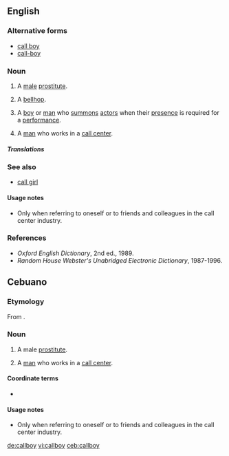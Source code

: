 ==English==

===Alternative forms===
* [[call boy]]
* [[call-boy]]

===Noun===
{{en-noun}}

# {{context|euphemistic|lang=en}} A [[male]] [[prostitute]].
# {{context|dated|lang=en}} A [[bellhop]].
# {{context|theater|lang=en}} A [[boy]] or [[man]] who [[summon]]s [[actor]]s when their [[presence]] is required for a [[performance]].
# {{label|ceb|Cebu|humorous}}  A [[man]] who works in a [[call center]]. {{qualifier|see usage notes}}

=====Translations=====
{{trans-top|a boy or man who summons actors}}
{{trans-mid}}
{{trans-bottom}}

===See also===
* [[call girl]]

====Usage notes====
* Only when referring to oneself or to friends and colleagues in the call center industry. 

===References===
* ''Oxford English Dictionary'', 2nd ed., 1989.
* ''Random House Webster's Unabridged Electronic Dictionary'', 1987-1996.

==Cebuano==

===Etymology===
From {{etyl|en|ceb}} {{m|en|callboy}}.

===Noun===
{{head|ceb|noun}}

# A male [[prostitute]].
# {{label|ceb|humorous}} A [[man]] who works in a [[call center]]. {{qualifier|see usage notes}}

====Coordinate terms====

* {{l|ceb|call girl}}

====Usage notes====
* Only when referring to oneself or to friends and colleagues in the call center industry. 

[[de:callboy]]
[[vi:callboy]]
[[ceb:callboy]]